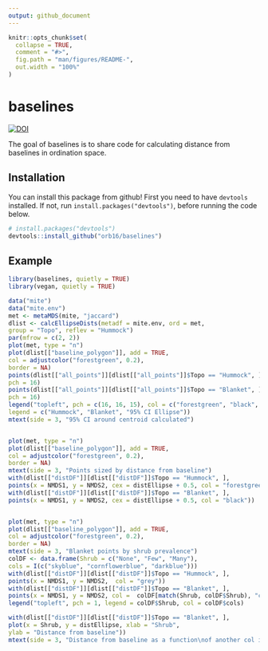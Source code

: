 ```yaml
---
output: github_document
---
```


<!-- README.md is generated from README.Rmd. Please edit that file -->

```r
knitr::opts_chunk$set(
  collapse = TRUE,
  comment = "#>",
  fig.path = "man/figures/README-",
  out.width = "100%"
)
```
# baselines

<!-- badges: start -->
[![DOI](https://zenodo.org/badge/212453101.svg)](https://zenodo.org/badge/latestdoi/212453101)
<!-- badges: end -->

The goal of baselines is to share code for calculating distance from baselines in ordination space. 

## Installation

You can install this package from github! First you need to have `devtools` installed. If not, run `install.packages("devtools")`, before running the code below.

``` r
# install.packages("devtools")
devtools::install_github("orb16/baselines")
```

## Example

```r
library(baselines, quietly = TRUE)
library(vegan, quietly = TRUE)

data("mite")
data("mite.env")
met <- metaMDS(mite, "jaccard")
dlist <- calcEllipseDists(metadf = mite.env, ord = met,
group = "Topo", reflev = "Hummock")
par(mfrow = c(2, 2))
plot(met, type = "n")
plot(dlist[["baseline_polygon"]], add = TRUE,
col = adjustcolor("forestgreen", 0.2),
border = NA)
points(dlist[["all_points"]][dlist[["all_points"]]$Topo == "Hummock", ], col = "forestgreen",
pch = 16)
points(dlist[["all_points"]][dlist[["all_points"]]$Topo == "Blanket", ], col = "black",
pch = 16)
legend("topleft", pch = c(16, 16, 15), col = c("forestgreen", "black", adjustcolor("forestgreen", 0.5)),
legend = c("Hummock", "Blanket", "95% CI Ellipse"))
mtext(side = 3, "95% CI around centroid calculated")


plot(met, type = "n")
plot(dlist[["baseline_polygon"]], add = TRUE,
col = adjustcolor("forestgreen", 0.2),
border = NA)
mtext(side = 3, "Points sized by distance from baseline")
with(dlist[["distDF"]][dlist[["distDF"]]$Topo == "Hummock", ],
points(x = NMDS1, y = NMDS2, cex = distEllipse + 0.5, col = "forestgreen"))
with(dlist[["distDF"]][dlist[["distDF"]]$Topo == "Blanket", ],
points(x = NMDS1, y = NMDS2, cex = distEllipse + 0.5, col = "black"))


plot(met, type = "n")
plot(dlist[["baseline_polygon"]], add = TRUE,
col = adjustcolor("forestgreen", 0.2),
border = NA)
mtext(side = 3, "Blanket points by shrub prevalence")
colDF <- data.frame(Shrub = c("None", "Few", "Many"),
cols = I(c("skyblue", "cornflowerblue", "darkblue")))
with(dlist[["distDF"]][dlist[["distDF"]]$Topo == "Hummock", ],
points(x = NMDS1, y = NMDS2,  col = "grey"))
with(dlist[["distDF"]][dlist[["distDF"]]$Topo == "Blanket", ],
points(x = NMDS1, y = NMDS2, col =  colDF[match(Shrub, colDF$Shrub), "cols"]))
legend("topleft", pch = 1, legend = colDF$Shrub, col = colDF$cols)

with(dlist[["distDF"]][dlist[["distDF"]]$Topo == "Blanket", ],
plot(x = Shrub, y = distEllipse, xlab = "Shrub",
ylab = "Distance from baseline"))
mtext(side = 3, "Distance from baseline as a function\nof another col in dataset (shrubs)")

```

